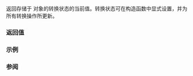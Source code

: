 {{cpp/locale/wbuffer_convert/title|state}}
{{cpp/locale/wbuffer_convert/navbar}}
{{ddcl|
state_type state() const;
}}

返回存储于 {{tt|wbuffer_convert}} 对象的转换状态的当前值。转换状态可在构造函数中显式设置，并为所有转换操作所更新。

===返回值===
{{box|{{rlpsi|/#cvtstate}}}}

===示例===
{{example}}

===参阅===
{{dsc begin}}
{{dsc inc|cpp/locale/wstring_convert/dsc state}}
{{dsc inc|cpp/string/multibyte/dsc mbsinit}}
{{dsc end}}

{{langlinks|de|en|es|fr|it|ja|pt|ru}}